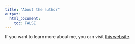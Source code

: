 ```yaml
---
title: "About the author"
output: 
  html_document:
    toc: FALSE
---
```


If you want to learn more about me, you can visit [this website](https://epid8060fall2019.github.io/Amanda-Introduction/).

